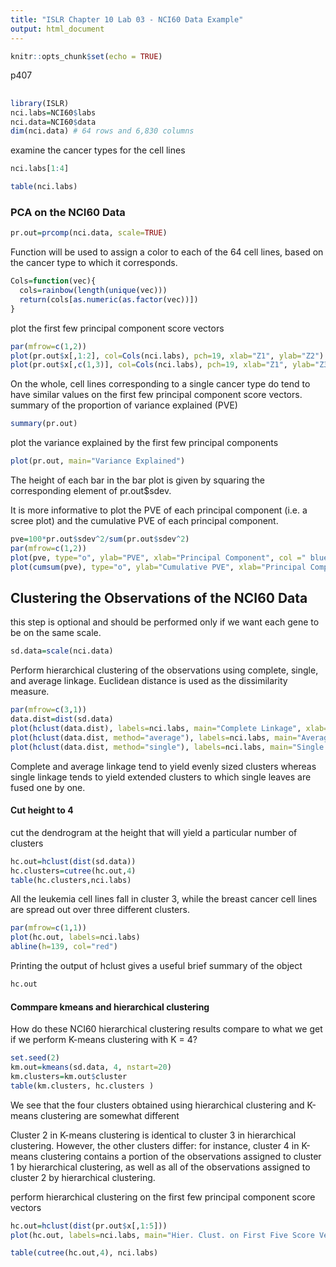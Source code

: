 ```yaml
---
title: "ISLR Chapter 10 Lab 03 - NCI60 Data Example"
output: html_document
---
```


```r
knitr::opts_chunk$set(echo = TRUE)
```

p407

## 

```r
library(ISLR)
nci.labs=NCI60$labs
nci.data=NCI60$data
dim(nci.data) # 64 rows and 6,830 columns
```

examine the cancer types for the cell lines

```r
nci.labs[1:4]
```

```r
table(nci.labs)
```

### PCA on the NCI60 Data

```r
pr.out=prcomp(nci.data, scale=TRUE)
```

Function will be used to assign a color to each of the 64 cell lines, based on the cancer type to which it corresponds.
```r
Cols=function(vec){
  cols=rainbow(length(unique(vec)))
  return(cols[as.numeric(as.factor(vec))])
}
```

plot the first few principal component score vectors

```r
par(mfrow=c(1,2))
plot(pr.out$x[,1:2], col=Cols(nci.labs), pch=19, xlab="Z1", ylab="Z2")
plot(pr.out$x[,c(1,3)], col=Cols(nci.labs), pch=19, xlab="Z1", ylab="Z3")
```

On the whole, cell lines corresponding to a single cancer type do tend to have similar values on the first few principal component score vectors.
summary of the proportion of variance explained (PVE)

```r
summary(pr.out)
```
plot the variance explained by the first few principal components
```r
plot(pr.out, main="Variance Explained")
```

The height of each bar in the bar plot is given by squaring the corresponding element of pr.out$sdev.

It is more informative to plot the PVE of each principal component (i.e. a scree plot) and the cumulative PVE of each principal component.

```r
pve=100*pr.out$sdev^2/sum(pr.out$sdev^2)
par(mfrow=c(1,2))
plot(pve, type="o", ylab="PVE", xlab="Principal Component", col =" blue ")
plot(cumsum(pve), type="o", ylab="Cumulative PVE", xlab="Principal Component ", col =" brown3 ")
```

## Clustering the Observations of the NCI60 Data

this step is optional and should be performed only if we want each gene to be on the same scale.
```r
sd.data=scale(nci.data)
```

Perform hierarchical clustering of the observations using complete, single, and average linkage. Euclidean distance is used as the dissimilarity measure.

```r
par(mfrow=c(3,1))
data.dist=dist(sd.data)
plot(hclust(data.dist), labels=nci.labs, main="Complete Linkage", xlab="", sub="",ylab="")
plot(hclust(data.dist, method="average"), labels=nci.labs, main="Average Linkage", xlab="", sub="",ylab="")
plot(hclust(data.dist, method="single"), labels=nci.labs, main="Single Linkage", xlab="", sub="",ylab="")
```

Complete and average linkage tend to yield evenly sized clusters whereas single linkage tends to yield extended clusters to which single leaves are fused one by one.

#### Cut height to 4

cut the dendrogram at the height that will yield a particular number of clusters

```r
hc.out=hclust(dist(sd.data))
hc.clusters=cutree(hc.out,4)
table(hc.clusters,nci.labs)
```

All the leukemia cell lines fall in cluster 3, while the breast cancer cell lines are spread out over three different clusters.

```r
par(mfrow=c(1,1))
plot(hc.out, labels=nci.labs)
abline(h=139, col="red")
```

Printing the output of hclust gives a useful brief summary of the object

```r
hc.out
```
#### Commpare kmeans and hierarchical clustering

How do these NCI60 hierarchical clustering results compare to what we get if we perform K-means clustering with K = 4?

```r
set.seed(2)
km.out=kmeans(sd.data, 4, nstart=20)
km.clusters=km.out$cluster
table(km.clusters, hc.clusters )
```

We see that the four clusters obtained using hierarchical clustering and K-means clustering are somewhat different

Cluster 2 in K-means clustering is identical to cluster 3 in hierarchical clustering. However, the other clusters differ: for instance, cluster 4 in K-means clustering contains a portion of the observations assigned to cluster 1 by hierarchical clustering, as well as all of the observations assigned to cluster 2 by hierarchical clustering.

perform hierarchical clustering on the first few principal component score vectors
```r
hc.out=hclust(dist(pr.out$x[,1:5]))
plot(hc.out, labels=nci.labs, main="Hier. Clust. on First Five Score Vectors")
```


```r
table(cutree(hc.out,4), nci.labs)
```

